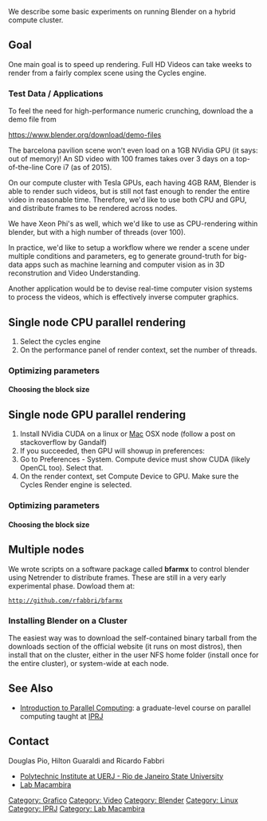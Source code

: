 We describe some basic experiments on running Blender on
a hybrid compute cluster.

== Goal ==

One main goal is to speed up rendering.
Full HD Videos can take weeks to render
from a fairly complex scene using the Cycles engine.

=== Test Data / Applications ===
To feel the need for high-performance numeric crunching, download the a demo
file from

https://www.blender.org/download/demo-files

The barcelona pavilion scene won't even load on a 1GB NVidia GPU (it says: out of memory)!
An SD video with 100 frames takes over 3 days on a top-of-the-line Core i7 (as of 2015).

On our compute cluster with Tesla GPUs, each having 4GB RAM, Blender is able to render such videos,
but is still not fast enough to render the entire video in reasonable time. Therefore, we'd like to use both CPU and GPU, and distribute frames to be rendered across nodes.

We have Xeon Phi's as well, which we'd like to use as CPU-rendering within blender, but with a high number of threads (over 100).

In practice, we'd like to setup a workflow where we render a scene under multiple conditions and parameters, eg to generate ground-truth for big-data apps such as machine learning and computer vision as in 3D reconstrution and Video Understanding.

Another application would be to devise real-time computer vision systems to process the videos, which is effectively inverse computer graphics.

== Single node CPU parallel rendering ==

# Select the cycles engine 
# On the performance panel of render context, set the number of threads.

=== Optimizing parameters ===
==== Choosing the block size ====

== Single node GPU parallel rendering ==

# Install NVidia CUDA on a linux or [[Mac]] OSX node (follow a post on stackoverflow by Gandalf)
# If you succeeded, then GPU will showup in preferences:
# Go to Preferences - System. Compute device must show CUDA (likely OpenCL too). Select that.
# On the render context, set Compute Device to GPU. Make sure the Cycles Render engine is selected.

=== Optimizing parameters ===
==== Choosing the block size ====

== Multiple nodes ==
We wrote scripts on a software package called '''bfarmx''' to control blender
using Netrender to distribute frames. These are still in a very early experimental phase.
Dowload them at:
 http://github.com/rfabbri/bfarmx

=== Installing Blender on a Cluster ===

The easiest way was to download the self-contained binary tarball from the
downloads section of the official website (it runs on most distros), then install that on the cluster,
either in the user NFS home folder (install once for the entire cluster),
or system-wide at each node.


== See Also ==
* [[Introduction to Parallel Computing]]: a graduate-level course on parallel computing taught at [[IPRJ]]

== Contact ==

Douglas Pio, Hilton Guaraldi and Ricardo Fabbri
* [[IPRJ|Polytechnic Institute at UERJ - Rio de Janeiro State University]]
* [[Lab Macambira]]


[[Category: Grafico]]
[[Category: Video]]
[[Category: Blender]]
[[Category: Linux]]
[[Category: IPRJ]]
[[Category: Lab Macambira]]
